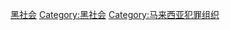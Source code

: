 {{Catnav|頁面分類|人类社会|组织|犯罪組織|黑社会}}
{{Catnav|頁面分類|人类社会|组织|各国组织|馬來西亞組織|馬來西亞華人組織}}

[[Category:馬來西亞華人組織|黑社会]]
[[Category:黑社会|Category:黑社会]]
[[Category:马来西亚犯罪组织|Category:马来西亚犯罪组织]]